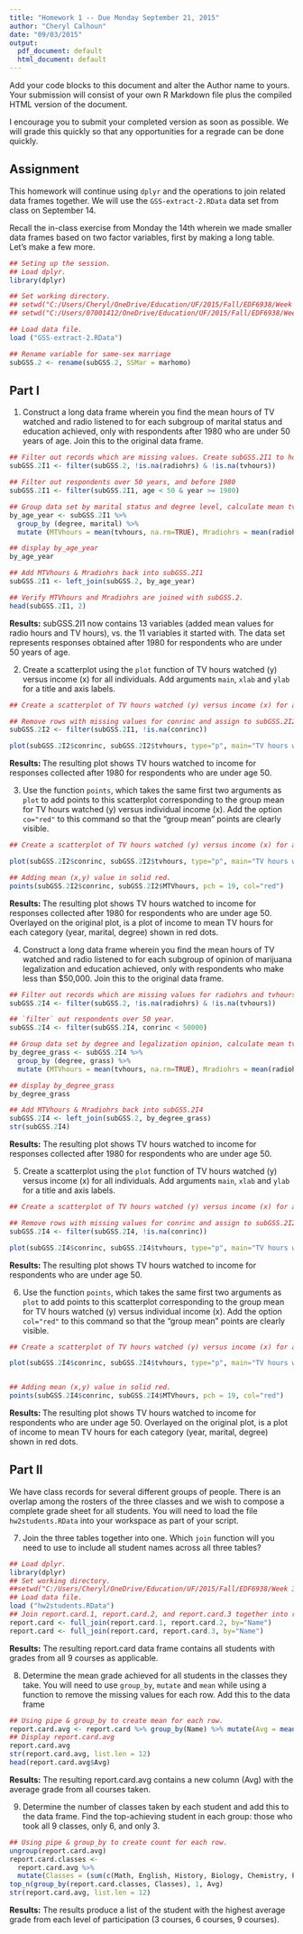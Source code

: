 ---
title: "Homework 1 -- Due Monday September 21, 2015"
author: "Cheryl Calhoun"
date: "09/03/2015"
output:
  pdf_document: default
  html_document: default
---

Add your code blocks to this document and alter the Author name to yours. Your submission will consist of your own R Markdown file plus the compiled HTML version of the document.

I encourage you to submit your completed version as soon as possible. We will grade this quickly so that any opportunities for a regrade can be done quickly.

## Assignment

This homework will continue using `dplyr` and the operations to join related data frames together. We will use the `GSS-extract-2.RData` data set from class on September 14.

Recall the in-class exercise from Monday the 14th wherein we made smaller data frames based on two factor variables, first by making a long table. Let's make a few more.

```{r, eval=TRUE, echo=FALSE, warning=FALSE, message=FALSE}
## Seting up the session.
## Load dplyr.
library(dplyr)

## Set working directory.
## setwd("C:/Users/Cheryl/OneDrive/Education/UF/2015/Fall/EDF6938/Week 3")
## setwd("C:/Users/07001412/OneDrive/Education/UF/2015/Fall/EDF6938/Week 3")

## Load data file.
load ("GSS-extract-2.RData")

## Rename variable for same-sex marriage
subGSS.2 <- rename(subGSS.2, SSMar = marhomo)
```

## Part I

1. Construct a long data frame wherein you find the mean hours of TV watched and radio listened to for each subgroup of marital status and education achieved, only with respondents after 1980 who are under 50 years of age. Join this to the original data frame.

```{r, eval=TRUE}

## Filter out records which are missing values. Create subGSS.2I1 to hold data set for homework 2, PartI, Question 1. 
subGSS.2I1 <- filter(subGSS.2, !is.na(radiohrs) & !is.na(tvhours))

## Filter out respondents over 50 years, and before 1980
subGSS.2I1 <- filter(subGSS.2I1, age < 50 & year >= 1980)

## Group data set by marital status and degree level, calculate mean tvhours for each level, calculate mean radiohours for each level
by_age_year <- subGSS.2I1 %>% 
  group_by (degree, marital) %>% 
  mutate (MTVhours = mean(tvhours, na.rm=TRUE), Mradiohrs = mean(radiohrs, na.rm=TRUE))

## display by_age_year
by_age_year

## Add MTVhours & Mradiohrs back into subGSS.2I1
subGSS.2I1 <- left_join(subGSS.2, by_age_year)

## Verify MTVhours and Mradiohrs are joined with subGSS.2.
head(subGSS.2I1, 2)
```

**Results:** subGSS.2I1 now contains 13 variables (added mean values for radio hours and TV hours), vs. the 11 variables it started with. The data set represents responses obtained after 1980 for respondents who are under 50 years of age. 

2. Create a scatterplot using the `plot` function of TV hours watched (y) versus income (x) for all individuals. Add arguments `main`, `xlab` and `ylab` for a title and axis labels. 

```{r, eval=TRUE}

## Create a scatterplot of TV hours watched (y) versus income (x) for all individuals in subGSS.2I2. 

## Remove rows with missing values for conrinc and assign to subGSS.2I2.
subGSS.2I2 <- filter(subGSS.2I1, !is.na(conrinc))

plot(subGSS.2I2$conrinc, subGSS.2I2$tvhours, type="p", main="TV hours watched based on income levels", sub = "Responses collected after 1980, for respondents under 50 years of age", xlab="Income", ylab="TV Hours Watched")

```

**Results: ** The resulting plot shows TV hours watched to income for responses collected after 1980 for respondents who are under age 50. 

3. Use the function `points`, which takes the same first two arguments as `plot` to add points to this scatterplot corresponding to the group mean for TV hours watched (y) versus individual income (x). Add the option `co="red"` to this command so that the "group mean" points are clearly visible.

```{r, eval=TRUE}

## Create a scatterplot of TV hours watched (y) versus income (x) for all individuals in subGSS.2I2. 

plot(subGSS.2I2$conrinc, subGSS.2I2$tvhours, type="p", main="TV hours watched based on income levels  with Mean TV hours in red", sub = "Responses collected after 1980, for respondents under 50 years of age", xlab="Income", ylab="TV Hours Watched")

## Adding mean (x,y) value in solid red.
points(subGSS.2I2$conrinc, subGSS.2I2$MTVhours, pch = 19, col="red")
```

**Results: ** The resulting plot shows TV hours watched to income for responses collected after 1980 for respondents who are under age 50. Overlayed on the original plot, is a plot of income to mean TV hours for each category (year, marital, degree) shown in red dots.

4. Construct a long data frame wherein you find the mean hours of TV watched and radio listened to for each subgroup of opinion of marijuana legalization and education achieved, only with respondents who make less than $50,000. Join this to the original data frame.

```{r, eval=TRUE}
## Filter out records which are missing values for radiohrs and tvhours. Create subGSS.2I4 to hold data set for Question 4.
subGSS.2I4 <- filter(subGSS.2, !is.na(radiohrs) & !is.na(tvhours))

## `filter` out respondents over 50 year.
subGSS.2I4 <- filter(subGSS.2I4, conrinc < 50000)

## Group data set by degree and legalization opinion, calculate mean tvhours for each level, calculate mean radiohours for each level
by_degree_grass <- subGSS.2I4 %>% 
  group_by (degree, grass) %>% 
  mutate (MTVhours = mean(tvhours, na.rm=TRUE), Mradiohrs = mean(radiohrs, na.rm=TRUE))

## display by_degree_grass
by_degree_grass

## Add MTVhours & Mradiohrs back into subGSS.2I4
subGSS.2I4 <- left_join(subGSS.2, by_degree_grass)
str(subGSS.2I4)
```

**Results:** The resulting plot shows TV hours watched to income for responses collected after 1980 for respondents who are under age 50.

5. Create a scatterplot using the `plot` function of TV hours watched (y) versus income (x) for all individuals. Add arguments `main`, `xlab` and `ylab` for a title and axis labels. 

```{r, eval=TRUE}

## Create a scatterplot of TV hours watched (y) versus income (x) for all individuals in subGSS.2I2. 

## Remove rows with missing values for conrinc and assign to subGSS.2I2.
subGSS.2I4 <- filter(subGSS.2I4, !is.na(conrinc))

plot(subGSS.2I4$conrinc, subGSS.2I4$tvhours, type="p", main="TV hours watched based on income levels", sub = "Responses for respondents under 50 years of age", xlab="Income", ylab="TV Hours Watched")

```

**Results: ** The resulting plot shows TV hours watched to income for respondents who are under age 50. 

6. Use the function `points`, which takes the same first two arguments as `plot` to add points to this scatterplot corresponding to the group mean for TV hours watched (y) versus individual income (x). Add the option `col="red"` to this command so that the "group mean" points are clearly visible.

```{r, eval=TRUE}

## Create a scatterplot of TV hours watched (y) versus income (x) for all individuals in subGSS.2I2. 

plot(subGSS.2I4$conrinc, subGSS.2I4$tvhours, type="p", main="TV hours watched based on income levels, Mean TV hours in red", sub = "Responses for respondents under 50 years of age", xlab="Income", ylab="TV Hours Watched")


## Adding mean (x,y) value in solid red.
points(subGSS.2I4$conrinc, subGSS.2I4$MTVhours, pch = 19, col="red")

```

**Results: ** The resulting plot shows TV hours watched to income for respondents who are under age 50. Overlayed on the original plot, is a plot of income to mean TV hours for each category (year, marital, degree) shown in red dots.

## Part II

We have class records for several different groups of people. There is an overlap among the rosters of the three classes and we wish to compose a complete grade sheet for all students. You will need to load the file `hw2students.RData` into your workspace as part of your script.

7. Join the three tables together into one. Which `join` function will you need to use to include all student names across all three tables?

```{r, eval=TRUE}
## Load dplyr.
library(dplyr)
## Set working directory.
##setwd("C:/Users/Cheryl/OneDrive/Education/UF/2015/Fall/EDF6938/Week 3")
## Load data file.
load ("hw2students.RData")
## Join report.card.1, report.card.2, and report.card.3 together into report.card. Use full_join to retain all student records.
report.card <- full_join(report.card.1, report.card.2, by="Name")
report.card <- full_join(report.card, report.card.3, by="Name")
```

**Results:** The resulting report.card data frame contains all students with grades from all 9 courses as applicable. 

8. Determine the mean grade achieved for all students in the classes they take. You will need to use `group_by`, `mutate` and `mean` while using a function to remove the missing values for each row. Add this to the data frame

```{r, eval=TRUE}

## Using pipe & group_by to create mean for each row. 
report.card.avg <- report.card %>% group_by(Name) %>% mutate(Avg = mean(c(Math, English, History, Biology, Chemistry, Physics, Semiotics, Mixology, Showmanship), na.rm=TRUE))
## Display report.card.avg
report.card.avg
str(report.card.avg, list.len = 12)
head(report.card.avg$Avg)
```

**Results:** The resulting report.card.avg contains a new column (Avg) with the average grade from all courses taken.

9. Determine the number of classes taken by each student and add this to the data frame. Find the top-achieving student in each group: those who took all 9 classes, only 6, and only 3.

```{r, eval=TRUE}

## Using pipe & group_by to create count for each row. 
ungroup(report.card.avg)
report.card.classes <- 
  report.card.avg %>% 
  mutate(Classes = (sum(c(Math, English, History, Biology, Chemistry, Physics, Semiotics, Mixology, Showmanship), na.rm=TRUE))/Avg)
top_n(group_by(report.card.classes, Classes), 1, Avg)
str(report.card.avg, list.len = 12)

```

**Results:** The results produce a list of the student with the highest average grade from each level of participation (3 courses, 6 courses, 9 courses).
